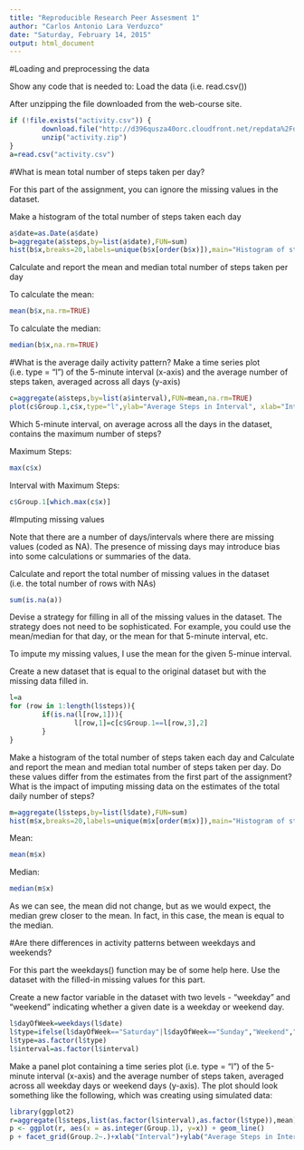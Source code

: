 ```yaml
---
title: "Reproducible Research Peer Assesment 1"
author: "Carlos Antonio Lara Verduzco"
date: "Saturday, February 14, 2015"
output: html_document
---
```


#Loading and preprocessing the data

Show any code that is needed to:
Load the data (i.e. read.csv())

After unzipping the file downloaded from the web-course site.

```r

if (!file.exists("activity.csv")) {
        download.file("http://d396qusza40orc.cloudfront.net/repdata%2Fdata%2Factivity.zip", destfile = "activity.zip", method="auto")
        unzip("activity.zip")
}
a=read.csv("activity.csv")
```
#What is mean total number of steps taken per day?

For this part of the assignment, you can ignore the missing values in the dataset.

Make a histogram of the total number of steps taken each day
```r
a$date=as.Date(a$date)
b=aggregate(a$steps,by=list(a$date),FUN=sum)
hist(b$x,breaks=20,labels=unique(b$x[order(b$x)]),main="Histogram of steps by day",xlab="Steps")
```
Calculate and report the mean and median total number of steps taken per day

To calculate the mean:

```r
mean(b$x,na.rm=TRUE)
```

To calculate the median:

```r
median(b$x,na.rm=TRUE)
```

#What is the average daily activity pattern?
Make a time series plot (i.e. type = "l") of the 5-minute interval (x-axis) and the average number of steps taken, averaged across all days (y-axis)

```r
c=aggregate(a$steps,by=list(a$interval),FUN=mean,na.rm=TRUE)
plot(c$Group.1,c$x,type="l",ylab="Average Steps in Interval", xlab="Interval")
```

Which 5-minute interval, on average across all the days in the dataset, contains the maximum number of steps?

Maximum Steps:
```r
max(c$x)
```
Interval with Maximum Steps:
```r
c$Group.1[which.max(c$x)]
```

#Imputing missing values

Note that there are a number of days/intervals where there are missing values (coded as NA). The presence of missing days may introduce bias into some calculations or summaries of the data.

Calculate and report the total number of missing values in the dataset (i.e. the total number of rows with NAs)

```r
sum(is.na(a))
```

Devise a strategy for filling in all of the missing values in the dataset. The strategy does not need to be sophisticated. For example, you could use the mean/median for that day, or the mean for that 5-minute interval, etc.

To impute my missing values, I use the mean for the given 5-minue interval.

Create a new dataset that is equal to the original dataset but with the missing data filled in.

```r
l=a
for (row in 1:length(l$steps)){
        if(is.na(l[row,1])){
                l[row,1]=c[c$Group.1==l[row,3],2]
        }
}
```

Make a histogram of the total number of steps taken each day and Calculate and report the mean and median total number of steps taken per day. Do these values differ from the estimates from the first part of the assignment? What is the impact of imputing missing data on the estimates of the total daily number of steps?

```r
m=aggregate(l$steps,by=list(l$date),FUN=sum)
hist(m$x,breaks=20,labels=unique(m$x[order(m$x)]),main="Histogram of steps by day",xlab="Steps")
```

Mean:

```r
mean(m$x)
```



Median:

```r
median(m$x)
```

As we can see, the mean did not change, but as we would expect, the median grew closer to the mean. In fact, in this case, the mean is equal to the median.

#Are there differences in activity patterns between weekdays and weekends?

For this part the weekdays() function may be of some help here. Use the dataset with the filled-in missing values for this part.

Create a new factor variable in the dataset with two levels - "weekday" and "weekend" indicating whether a given date is a weekday or weekend day.

```r
l$dayOfWeek=weekdays(l$date)
l$type=ifelse(l$dayOfWeek=="Saturday"|l$dayOfWeek=="Sunday","Weekend","Weekday")
l$type=as.factor(l$type)
l$interval=as.factor(l$interval)
```

Make a panel plot containing a time series plot (i.e. type = "l") of the 5-minute interval (x-axis) and the average number of steps taken, averaged across all weekday days or weekend days (y-axis). The plot should look something like the following, which was creating using simulated data:

```r
library(ggplot2)
r=aggregate(l$steps,list(as.factor(l$interval),as.factor(l$type)),mean)
p <- ggplot(r, aes(x = as.integer(Group.1), y=x)) + geom_line()
p + facet_grid(Group.2~.)+xlab("Interval")+ylab("Average Steps in Interval")
```